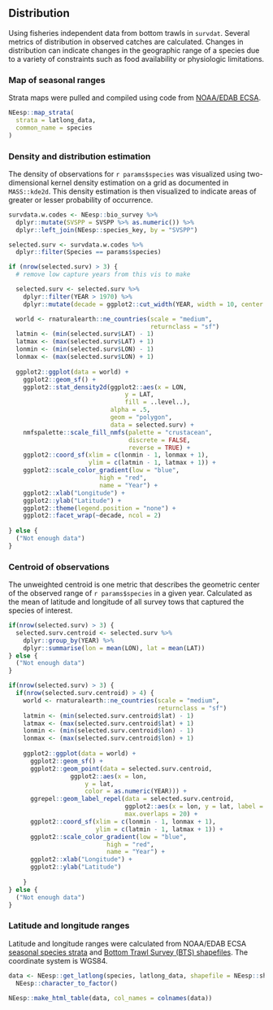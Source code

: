 ## Distribution

Using fisheries independent data from bottom trawls in `survdat`. Several metrics of distribution in observed catches are calculated. Changes in distribution can indicate changes in the geographic range of a species due to a variety of constraints such as food availability or physiologic limitations. 

### Map of seasonal ranges

Strata maps were pulled and compiled using code from [NOAA/EDAB ECSA](https://github.com/NOAA-EDAB/ECSA).


```r
NEesp::map_strata(
  strata = latlong_data,
  common_name = species
)
```


### Density and distribution estimation

The density of observations for `r params$species` was visualized using two-dimensional kernel density estimation on a grid as documented in `MASS::kde2d`. This density estimation is then visualized to indicate areas of greater or lesser probability of occurrence.


```r
survdata.w.codes <- NEesp::bio_survey %>%
  dplyr::mutate(SVSPP = SVSPP %>% as.numeric()) %>%
  dplyr::left_join(NEesp::species_key, by = "SVSPP")

selected.surv <- survdata.w.codes %>%
  dplyr::filter(Species == params$species)
```


```r
if (nrow(selected.surv) > 3) {
  # remove low capture years from this vis to make

  selected.surv <- selected.surv %>%
    dplyr::filter(YEAR > 1970) %>%
    dplyr::mutate(decade = ggplot2::cut_width(YEAR, width = 10, center = 1980))

  world <- rnaturalearth::ne_countries(scale = "medium", 
                                       returnclass = "sf")
  latmin <- (min(selected.surv$LAT) - 1)
  latmax <- (max(selected.surv$LAT) + 1)
  lonmin <- (min(selected.surv$LON) - 1)
  lonmax <- (max(selected.surv$LON) + 1)
 
  ggplot2::ggplot(data = world) +
    ggplot2::geom_sf() +
    ggplot2::stat_density2d(ggplot2::aes(x = LON, 
                                y = LAT, 
                                fill = ..level..), 
                            alpha = .5, 
                            geom = "polygon", 
                            data = selected.surv) +
    nmfspalette::scale_fill_nmfs(palette = "crustacean", 
                                 discrete = FALSE, 
                                 reverse = TRUE) +
    ggplot2::coord_sf(xlim = c(lonmin - 1, lonmax + 1), 
                      ylim = c(latmin - 1, latmax + 1)) +
    ggplot2::scale_color_gradient(low = "blue", 
                         high = "red", 
                         name = "Year") +
    ggplot2::xlab("Longitude") +
    ggplot2::ylab("Latitude") +
    ggplot2::theme(legend.position = "none") +
    ggplot2::facet_wrap(~decade, ncol = 2)
  
} else {
  ("Not enough data")
}
```


### Centroid of observations 

The unweighted centroid is one metric that describes the geometric center of the observed range of `r params$species` in a given year. Calculated as the mean of latitude and longitude of all survey tows that captured the species of interest.


```r
if(nrow(selected.surv) > 3) {
  selected.surv.centroid <- selected.surv %>%
    dplyr::group_by(YEAR) %>%
    dplyr::summarise(lon = mean(LON), lat = mean(LAT))
} else {
  ("Not enough data")
}

if(nrow(selected.surv) > 3) {
  if(nrow(selected.surv.centroid) > 4) {
    world <- rnaturalearth::ne_countries(scale = "medium", 
                                         returnclass = "sf")
    latmin <- (min(selected.surv.centroid$lat) - 1)
    latmax <- (max(selected.surv.centroid$lat) + 1)
    lonmin <- (min(selected.surv.centroid$lon) - 1)
    lonmax <- (max(selected.surv.centroid$lon) + 1)
  
    ggplot2::ggplot(data = world) +
      ggplot2::geom_sf() +
      ggplot2::geom_point(data = selected.surv.centroid, 
                 ggplot2::aes(x = lon,
                     y = lat,
                     color = as.numeric(YEAR))) +
      ggrepel::geom_label_repel(data = selected.surv.centroid, 
                                ggplot2::aes(x = lon, y = lat, label = YEAR), 
                                max.overlaps = 20) +
      ggplot2::coord_sf(xlim = c(lonmin - 1, lonmax + 1), 
                        ylim = c(latmin - 1, latmax + 1)) +
      ggplot2::scale_color_gradient(low = "blue", 
                           high = "red", 
                           name = "Year") +
      ggplot2::xlab("Longitude") +
      ggplot2::ylab("Latitude")
  
    }
} else {
  ("Not enough data")
}
```


### Latitude and longitude ranges

Latitude and longitude ranges were calculated from NOAA/EDAB ECSA [seasonal species strata](https://github.com/NOAA-EDAB/ECSA/blob/master/data/seasonal_stock_strata.csv) and [Bottom Trawl Survey (BTS) shapefiles](https://github.com/NOAA-EDAB/ECSA/tree/master/data/strata_shapefiles). The coordinate system is WGS84.
```r
data <- NEesp::get_latlong(species, latlong_data, shapefile = NEesp::shape) %>%
  NEesp::character_to_factor()

NEesp::make_html_table(data, col_names = colnames(data))
```
